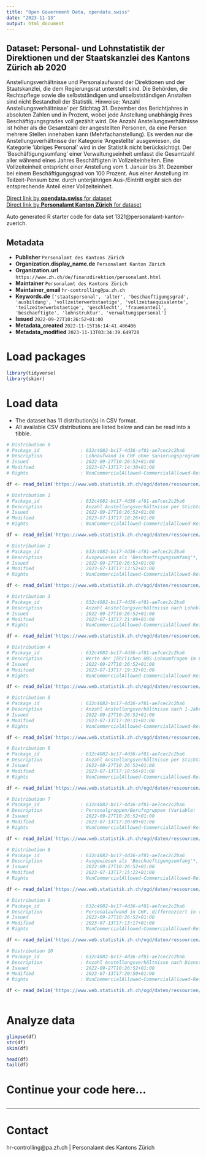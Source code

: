 ```yaml
---
title: "Open Government Data, opendata.swiss"
date: "2023-11-13"
output: html_document
---
```


## Dataset: Personal- und Lohnstatistik der Direktionen und der Staatskanzlei des Kantons Zürich ab 2020

Anstellungsverhältnisse und Personalaufwand der Direktionen und der Staatskanzlei, die dem Regierungsrat unterstellt sind. Die Behörden, die Rechtspflege sowie die selbstständigen und unselbstständigen Anstalten sind nicht Bestandteil der Statistik. Hinweise: 'Anzahl Anstellungsverhältnisse' per Stichtag 31. Dezember des Berichtjahres in absoluten Zahlen und in Prozent, wobei jede Anstellung unabhängig ihres Beschäftigungsgrades voll gezählt wird. Die Anzahl Anstellungsverhältnisse ist höher als die Gesamtzahl der angestellten Personen, da eine Person mehrere Stellen innehaben kann (Mehrfachanstellung). Es werden nur die Anstellungsverhältnisse der Kategorie 'Angestellte' ausgewiesen, die Kategorie 'übriges Personal' wird in der Statistik nicht berücksichtigt. Der 'Beschäftigungsumfang' einer Verwaltungseinheit umfasst die Gesamtzahl aller während eines Jahres Beschäftigten in Vollzeiteinheiten. Eine Vollzeiteinheit entspricht einer Anstellung vom 1. Januar bis 31. Dezember bei einem Beschäftigungsgrad von 100 Prozent. Aus einer Anstellung im Teilzeit-Pensum bzw. durch unterjährigen Aus-/Eintritt ergibt sich der entsprechende Anteil einer Vollzeiteinheit. 

[Direct link by **opendata.swiss** for dataset](https://opendata.swiss/de/dataset/personal-und-lohnstatistik-der-direktionen-und-der-staatskanzlei-des-kantons-zurich-ab-2020)<br>
[Direct link by **Personalamt Kanton Zürich** for dataset](nan)

Auto generated R starter code for data set 1321@personalamt-kanton-zuerich.

## Metadata

- **Publisher** `Personalamt des Kantons Zürich`
- **Organization.display_name.de** `Personalamt Kanton Zürich`
- **Organization.url** `https://www.zh.ch/de/finanzdirektion/personalamt.html`
- **Maintainer** `Personalamt des Kantons Zürich`
- **Maintainer_email** `hr-controlling@pa.zh.ch`
- **Keywords.de** `['staatspersonal', 'alter', 'beschaeftigungsgrad', 'ausbildung', 'vollzeiterwerbstaetige', 'vollzeitaequivalente', 'teilzeiterwerbstaetige', 'geschlecht', 'frauenanteil', 'beschaeftigte', 'lohnstruktur', 'verwaltungspersonal']`
- **Issued** `2022-09-27T10:26:52+01:00`
- **Metadata_created** `2022-11-15T16:14:41.486406`
- **Metadata_modified** `2023-11-13T03:34:39.649720`


# Load packages

```r

library(tidyverse)
library(skimr)

```

# Load data

-   The dataset has 11 distribution(s) in CSV format.
-   All available CSV distributions are listed below and can be read into a tibble.

```r

# Distribution 0
# Package_id               : 632c4082-bc17-4d36-af81-ae7cec2c2ba6
# Description              : Lohnaufwand in CHF ohne Sanierungsprogramme (Finanzdirektion), Berufsbildungsfonds (Bildungsdirektion) und Natur- und Heimatschutzfonds (Baudirektion). Variablen: 'direktion_code', 'direktion_name', 'amt_bereich_code', 'amt_bereich_name' = Code (Amts-Nr.) und Name der Direktionen und Organisationseinheiten gemäss Personalamt.
# Issued                   : 2022-09-27T10:26:52+01:00
# Modified                 : 2023-07-13T17:14:30+01:00
# Rights                   : NonCommercialAllowed-CommercialAllowed-ReferenceRequired

df <- read_delim('https://www.web.statistik.zh.ch/ogd/daten/ressourcen/KTZH_00001321_00002558.csv')

# Distribution 1
# Package_id               : 632c4082-bc17-4d36-af81-ae7cec2c2ba6
# Description              : Anzahl Anstellungsverhältnisse per Stichtag 31. Dezember des Berichtjahres in absoluten Zahlen und in Prozent, wobei jede Anstellung unabhängig ihres Beschäftigungsgrades voll gezählt wird. Die Anzahl Anstellungsverhältnisse ist höher als die Gesamtzahl der angestellten Personen, da eine Person mehrere Stellen innehaben kann (Mehrfachanstellung). Es werden nur die Anstellungsverhältnisse der Kategorie 'Angestellte' ausgewiesen, die Kategorie 'übriges Personal' wird in der Statistik nicht berücksichtigt. Indikator 'Teilzeit' = Beschäftigungsgrad < 90%, 'Vollzeit' = Beschäftigungsgrad ≥ 90%. Variablen 'direktion_code', 'direktion_name', 'amt_bereich_code' und 'amt_bereich_name' (Code = "Amts-Nr."; sowie Name der Direktionen und Organisationseinheiten gemäss Personalamt).
# Issued                   : 2022-09-27T10:26:52+01:00
# Modified                 : 2023-07-13T17:18:26+01:00
# Rights                   : NonCommercialAllowed-CommercialAllowed-ReferenceRequired

df <- read_delim('https://www.web.statistik.zh.ch/ogd/daten/ressourcen/KTZH_00001321_00002560.csv')

# Distribution 2
# Package_id               : 632c4082-bc17-4d36-af81-ae7cec2c2ba6
# Description              : Ausgewiesen als 'Beschaeftigungsumfang'*, gegliedert nach Personalgruppen gemäss den Funktionsbereichen ('funktionsbereich_name') und Funktionen ('funktion') des Personalrechts. *Der 'Beschaeftigungsumfang' einer Verwaltungseinheit umfasst die Gesamtzahl aller während eines Jahres Beschäftigten in Vollzeiteinheiten. Eine Vollzeiteinheit entspricht einer Anstellung vom 1. Januar bis 31. Dezember bei einem Beschäftigungsgrad von 100 Prozent. Aus einer Anstellung im Teilzeit-Pensum bzw. durch unterjährigen Aus-/Eintritt ergibt sich der entsprechende Anteil einer Vollzeiteinheit.
# Issued                   : 2022-09-27T10:26:52+01:00
# Modified                 : 2023-07-13T17:13:52+01:00
# Rights                   : NonCommercialAllowed-CommercialAllowed-ReferenceRequired

df <- read_delim('https://www.web.statistik.zh.ch/ogd/daten/ressourcen/KTZH_00001321_00002539.csv')

# Distribution 3
# Package_id               : 632c4082-bc17-4d36-af81-ae7cec2c2ba6
# Description              : Anzahl Anstellungsverhältnisse nach Lohnklasse ('01', '02', ..., '29'; weitere Informationen siehe Link "Kantonales Lohnsystem" in den Metadaten zum Datensatz) in absoluten Zahlen, wobei jede Anstellung unabhängig ihres Beschäftigungsgrades voll gezählt wird. Die Anzahl Anstellungsverhältnisse ist höher als die Gesamtzahl der angestellten Personen, da eine Person mehrere Stellen innehaben kann (Mehrfachanstellung). Es werden nur die Anstellungsverhältnisse der Kategorie 'Angestellte' ausgewiesen, die Kategorie 'übriges Personal' wird in der Statistik nicht berücksichtigt. 
# Issued                   : 2022-09-27T10:26:52+01:00
# Modified                 : 2023-07-13T17:21:09+01:00
# Rights                   : NonCommercialAllowed-CommercialAllowed-ReferenceRequired

df <- read_delim('https://www.web.statistik.zh.ch/ogd/daten/ressourcen/KTZH_00001321_00002565.csv')

# Distribution 4
# Package_id               : 632c4082-bc17-4d36-af81-ae7cec2c2ba6
# Description              : Werte der jährlichen UBS-Lohnumfragen im Vergleich zu den entsprechenden Lohnrunden des Kantons (mit Teuerung, ohne Einmalzulagen). Die Festlegungen zur Lohnentwicklung berücksichtigen die Lohnentwicklung bei Arbeitgebern mit Bedeutung für den Wirtschaftsraum Zürich (UBS-Lohnumfragen), den kantonalen Finanzhaushalt und die Vorjahres-Lohnrunden der deutschsprachigen kantonalen Verwaltungen.
# Issued                   : 2022-09-27T10:26:52+01:00
# Modified                 : 2023-07-13T17:19:32+01:00
# Rights                   : NonCommercialAllowed-CommercialAllowed-ReferenceRequired

df <- read_delim('https://www.web.statistik.zh.ch/ogd/daten/ressourcen/KTZH_00001321_00002561.csv')

# Distribution 5
# Package_id               : 632c4082-bc17-4d36-af81-ae7cec2c2ba6
# Description              : Anzahl Anstellungsverhältnisse nach 1-Jahres-Altersklassen (ab 75 Jahren = '75+') in absoluten Zahlen, wobei jede Anstellung unabhängig ihres Beschäftigungsgrades voll gezählt wird. Die Anzahl Anstellungsverhältnisse ist höher als die Gesamtzahl der angestellten Personen, da eine Person mehrere Stellen innehaben kann (Mehrfachanstellung). Es werden nur die Anstellungsverhältnisse der Kategorie 'Angestellte' ausgewiesen, die Kategorie 'übriges Personal' wird in der Statistik nicht berücksichtigt. 
# Issued                   : 2022-09-27T10:26:52+01:00
# Modified                 : 2023-07-13T17:20:31+01:00
# Rights                   : NonCommercialAllowed-CommercialAllowed-ReferenceRequired

df <- read_delim('https://www.web.statistik.zh.ch/ogd/daten/ressourcen/KTZH_00001321_00002563.csv')

# Distribution 6
# Package_id               : 632c4082-bc17-4d36-af81-ae7cec2c2ba6
# Description              : Anzahl Anstellungsverhältnisse per Stichtag 31. Dezember des Berichtjahres in absoluten Zahlen und in Prozent, wobei jede Anstellung unabhängig ihres Beschäftigungsgrades voll gezählt wird. Die Anzahl Anstellungsverhältnisse ist höher als die Gesamtzahl der angestellten Personen, da eine Person mehrere Stellen innehaben kann (Mehrfachanstellung). Es werden nur die Anstellungsverhältnisse der Kategorie 'Angestellte' ausgewiesen, die Kategorie 'übriges Personal' wird in der Statistik nicht berücksichtigt. Indikator 'Teilzeit < 50%' = Beschäftigungsgrad < 50%, 'Teilzeit ≥ 50%' = Beschäftigungsgrad ≥ 50%, 'Vollzeit' = Beschäftigungsgrad ≥ 90%.
# Issued                   : 2022-09-27T10:26:52+01:00
# Modified                 : 2023-07-13T17:18:56+01:00
# Rights                   : NonCommercialAllowed-CommercialAllowed-ReferenceRequired

df <- read_delim('https://www.web.statistik.zh.ch/ogd/daten/ressourcen/KTZH_00001321_00002566.csv')

# Distribution 7
# Package_id               : 632c4082-bc17-4d36-af81-ae7cec2c2ba6
# Description              : Personalgruppen/Berufsgruppen (Variable: 'ausbildung_name'): 'Lernende KV-Berufe', 'Lernende IT-Berufe', 'Lernende Betreuung', 'Lernende Handwerk und Technik', 'Andere Lernende nach BbG' (= Berufsbildungsgesetz), 'Praktikanten/Praktikantinnen', 'Studierende', 'Aspirant/in des Polizeikorps' oder 'Auditor/in'.
# Issued                   : 2022-09-27T10:26:52+01:00
# Modified                 : 2023-07-13T17:20:09+01:00
# Rights                   : NonCommercialAllowed-CommercialAllowed-ReferenceRequired

df <- read_delim('https://www.web.statistik.zh.ch/ogd/daten/ressourcen/KTZH_00001321_00002562.csv')

# Distribution 8
# Package_id               : 632c4082-bc17-4d36-af81-ae7cec2c2ba6
# Description              : Ausgewiesen als 'Beschaeftigungsumfang'*, gegliedert nach Variablen 'direktion_code', 'direktion_name', 'amt_bereich_code' und 'amt_bereich_name' (Code = "Amts-Nr."; sowie Name der Direktionen und Organisationseinheiten gemäss Personalamt), differenziert in 'Angestellte' (= in Vollzeiteinheiten: Anstellungen gemäss Personalverordnung (PVO) und Lehrpersonen (unbefristet und befristet) und in 'Uebriges Personal' (= Mitglieder von Behörden, Lernende, Praktikanten). *Der 'Beschäftigungsumfang' einer Verwaltungseinheit umfasst die Gesamtzahl aller während eines Jahres Beschäftigten in Vollzeiteinheiten. Eine Vollzeiteinheit entspricht einer Anstellung vom 1. Januar bis 31. Dezember bei einem Beschäftigungsgrad von 100 Prozent. Aus einer Anstellung im Teilzeit-Pensum bzw. durch unterjährigen Aus-/Eintritt ergibt sich der entsprechende Anteil einer Vollzeiteinheit.
# Issued                   : 2022-09-27T10:26:52+01:00
# Modified                 : 2023-07-13T17:15:22+01:00
# Rights                   : NonCommercialAllowed-CommercialAllowed-ReferenceRequired

df <- read_delim('https://www.web.statistik.zh.ch/ogd/daten/ressourcen/KTZH_00001321_00002559.csv')

# Distribution 9
# Package_id               : 632c4082-bc17-4d36-af81-ae7cec2c2ba6
# Description              : Personalaufwand in CHF, differenziert in (1) Löhne*, (2) Zulagen*, (3) temporäre Arbeitskräfte, (4) Arbeitgeberbeiträge, (5) Arbeitgeberleistungen; (6) Aus- und Weiterbildung des Personals; (7) Personalwerbung; (8) Übriger Personalaufwand. *Löhne inkl. Zulagen gemäss Vollzugsverordnung zum Personalgesetz (VVO), § 57 c.). Variablen: 'konto_code'; 'konto_name'**; 'anmerkung'. **Werte der Variable 'konto_name': (1) Löhne ('Loehne Behoerden, Richter und Richterinnen'; 'Loehne des Verwaltungs- und Betriebspersonals'; 'Loehne der Lehrkraefte'); (2) Zulagen ('Verguetungen an Behoerden, Kommissionen, Richter' = Vergütungen für Nacht-, Sonntags-, Schicht- und Pikettdienst; 'Übrige Zulagen'); (3) 'Temporaere Arbeitskraefte'; (4) Arbeitgeberbeiträge ('AG-Beitraege AHV, IV, EO, ALV, Verwaltungskosten'; 'AG-Beitraege an andere Pensionskassen'; 'AG-Beitraege an Unfallversicherungen'; 'AG-Beitraege an Familienzulagekassen'; 'Uebrige AG-Beitraege'); (5) Arbeitgeberleistungen ('Ruhegehaelter'; 'Renten oder Rentenanteile'; 'Teuerungszulagen auf Renten und Rentenanteile'; 'Unfallrenten und Rentenabloesungen'; 'Ueberbrueckungsrenten'; 'Uebrige Arbeitgeberleistungen'); (6) 'Aus- und Weiterbildung des Personals'; (7) 'Personalwerbung'; (8) 'Uebriger Personalaufwand'.
# Issued                   : 2022-09-27T10:26:52+01:00
# Modified                 : 2023-07-13T17:13:17+01:00
# Rights                   : NonCommercialAllowed-CommercialAllowed-ReferenceRequired

df <- read_delim('https://www.web.statistik.zh.ch/ogd/daten/ressourcen/KTZH_00001321_00002538.csv')

# Distribution 10
# Package_id               : 632c4082-bc17-4d36-af81-ae7cec2c2ba6
# Description              : Anzahl Anstellungsverhältnisse nach Dienstjahren ('0' bis 'n' Jahren) in absoluten Zahlen, wobei jede Anstellung unabhängig ihres Beschäftigungsgrades voll gezählt wird. Die Anzahl Anstellungsverhältnisse ist höher als die Gesamtzahl der angestellten Personen, da eine Person mehrere Stellen innehaben kann (Mehrfachanstellung). Es werden nur die Anstellungsverhältnisse der Kategorie 'Angestellte' ausgewiesen, die Kategorie 'übriges Personal' wird in der Statistik nicht berücksichtigt. 
# Issued                   : 2022-09-27T10:26:52+01:00
# Modified                 : 2023-07-13T17:20:50+01:00
# Rights                   : NonCommercialAllowed-CommercialAllowed-ReferenceRequired

df <- read_delim('https://www.web.statistik.zh.ch/ogd/daten/ressourcen/KTZH_00001321_00002564.csv')



```

# Analyze data

```r

glimpse(df)
str(df)
skim(df)

head(df)
tail(df)

```

# Continue your code here...

```r

```

------------------------------------------------------------------------

# Contact

hr-controlling@pa.zh.ch | Personalamt des Kantons Zürich
